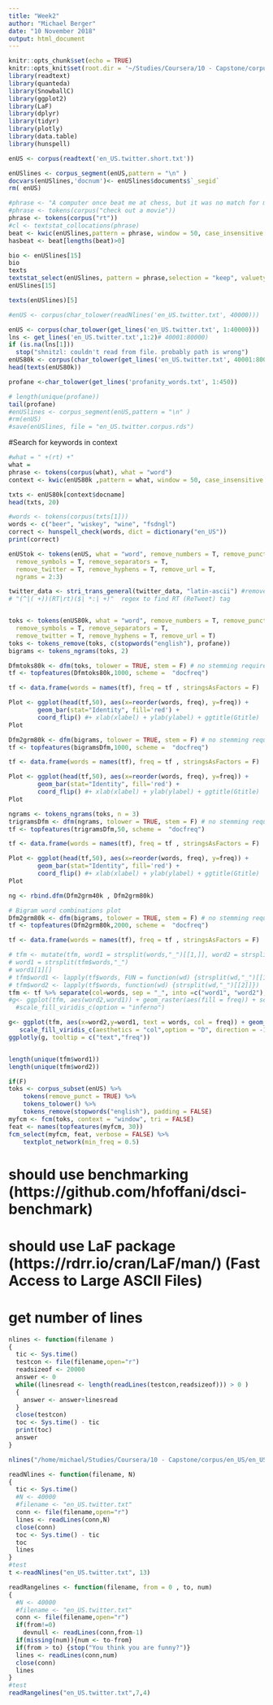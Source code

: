 ```yaml
---
title: "Week2"
author: "Michael Berger"
date: "10 November 2018"
output: html_document
---
```


```r
knitr::opts_chunk$set(echo = TRUE)
knitr::opts_knit$set(root.dir = '~/Studies/Coursera/10 - Capstone/corpus/en_US/')
library(readtext)
library(quanteda)
library(SnowballC)
library(ggplot2)
library(LaF)
library(dplyr)
library(tidyr)
library(plotly)
library(data.table)
library(hunspell)
```



```r
enUS <- corpus(readtext('en_US.twitter.short.txt'))

enUSlines <- corpus_segment(enUS,pattern = "\n" )
docvars(enUSlines,'docnum')<- enUSlines$documents$`_segid`
rm( enUS)

#phrase <- "A computer once beat me at chess, but it was no match for me at kickboxing"
#phrase <- tokens(corpus("check out a movie"))
phrase <- tokens(corpus("rt"))
#cl <- textstat_collocations(phrase)
beat <- kwic(enUSlines,pattern = phrase, window = 50, case_insensitive = T, valuetype = "regex")
hasbeat <- beat[lengths(beat)>0]

bio <- enUSlines[15]
bio
texts
textstat_select(enUSlines, pattern = phrase,selection = "keep", valuetype = "fixed")
enUSlines[15]
```

```r
texts(enUSlines)[5]
```

```r
#enUS <- corpus(char_tolower(readNlines('en_US.twitter.txt', 40000)))

enUS <- corpus(char_tolower(get_lines('en_US.twitter.txt', 1:40000)))
lns <- get_lines('en_US.twitter.txt',1:2)# 40001:80000)
if (is.na(lns[1]))
  stop("shnitzl: couldn't read from file. probably path is wrong")
enUS80k <- corpus(char_tolower(get_lines('en_US.twitter.txt', 40001:80000))) 
head(texts(enUS80k))

profane <-char_tolower(get_lines('profanity_words.txt', 1:450))

# length(unique(profane))
tail(profane)
#enUSlines <- corpus_segment(enUS,pattern = "\n" )
#rm(enUS)
#save(enUSlines, file = "en_US.twitter.corpus.rds")

```


#Search for keywords in context
```r
#what = " +(rt) +"
what = 
phrase <- tokens(corpus(what), what = "word")
context <- kwic(enUS80k ,pattern = what, window = 50, case_insensitive = T, valuetype = "regex")

txts <- enUS80k[context$docname]
head(txts, 20)

```

```r
#words <- tokens(corpus(txts[1]))
words <- c("beer", "wiskey", "wine", "fsdngl")
correct <- hunspell_check(words, dict = dictionary("en_US"))
print(correct)
```


```r
enUStok <- tokens(enUS, what = "word", remove_numbers = T, remove_punct = T,
  remove_symbols = T, remove_separators = T,
  remove_twitter = T, remove_hyphens = T, remove_url = T,
  ngrams = 2:3)

```

```r
twitter_data <- stri_trans_general(twitter_data, "latin-ascii") #remove non-ASCII characters
# "(^|( +))(RT|rt)($| *:| +)"  regex to find RT (ReTweet) tag


toks <- tokens(enUS80k, what = "word", remove_numbers = T, remove_punct = T,
  remove_symbols = T, remove_separators = T,
  remove_twitter = T, remove_hyphens = T, remove_url = T)
toks <- tokens_remove(toks, c(stopwords("english"), profane))
bigrams <- tokens_ngrams(toks, 2)


```


```r

Dfmtoks80k <- dfm(toks, tolower = TRUE, stem = F) # no stemming required i think
tf <- topfeatures(Dfmtoks80k,1000, scheme =  "docfreq")

tf <- data.frame(words = names(tf), freq = tf , stringsAsFactors = F)

Plot <- ggplot(head(tf,50), aes(x=reorder(words, freq), y=freq)) + 
        geom_bar(stat="Identity", fill='red') +
        coord_flip() #+ xlab(xlabel) + ylab(ylabel) + ggtitle(Gtitle)
Plot
```


```r
Dfm2grm80k <- dfm(bigrams, tolower = TRUE, stem = F) # no stemming required i think
tf <- topfeatures(bigramsDfm,1000, scheme =  "docfreq")

tf <- data.frame(words = names(tf), freq = tf , stringsAsFactors = F)

Plot <- ggplot(head(tf,50), aes(x=reorder(words, freq), y=freq)) + 
        geom_bar(stat="Identity", fill='red') +
        coord_flip() #+ xlab(xlabel) + ylab(ylabel) + ggtitle(Gtitle)
Plot
```


```r
ngrams <- tokens_ngrams(toks, n = 3)
trigramsDfm <- dfm(ngrams, tolower = TRUE, stem = F) # no stemming required i think
tf <- topfeatures(trigramsDfm,50, scheme =  "docfreq")

tf <- data.frame(words = names(tf), freq = tf , stringsAsFactors = F)

Plot <- ggplot(head(tf,50), aes(x=reorder(words, freq), y=freq)) + 
        geom_bar(stat="Identity", fill='red') +
        coord_flip() #+ xlab(xlabel) + ylab(ylabel) + ggtitle(Gtitle)
Plot
```


```r
ng <- rbind.dfm(Dfm2grm40k , Dfm2grm80k)
```

```r
# Bigram word combinations plot
Dfm2grm80k <- dfm(bigrams, tolower = TRUE, stem = F) # no stemming required i think
tf <- topfeatures(Dfm2grm80k,2000, scheme =  "docfreq")

tf <- data.frame(words = names(tf), freq = tf , stringsAsFactors = F)

# tfm <- mutate(tfm, word1 = strsplit(words,"_")[[1,]], word2 = strsplit(words,"_")[[2,]])
# word1 = strsplit(tfm$words,"_")
# word1[1][]
# tfm$word1 <- lapply(tf$words, FUN = function(wd) {strsplit(wd,"_")[[1]]}) 
# tfm$word2 <- lapply(tf$words, function(wd) {strsplit(wd,"_")[[2]]}) 
tfm <- tf %>% separate(col=words, sep = "_", into =c("word1", "word2"),remove =F)
#g<- ggplot(tfm, aes(word2,word1)) + geom_raster(aes(fill = freq)) + scale_fill_brewer(1)
  #scale_fill_viridis_c(option = "inferno")

g<- ggplot(tfm, aes(x=word2,y=word1, text = words, col = freq)) + geom_point(size = 1) + 
   scale_fill_viridis_c(aesthetics = "col",option = "D", direction = -1) + theme_classic()
ggplotly(g, tooltip = c("text","freq"))


length(unique(tfm$word1))
length(unique(tfm$word2))
```



```r
if(F)
toks <- corpus_subset(enUS) %>%
    tokens(remove_punct = TRUE) %>%
    tokens_tolower() %>%
    tokens_remove(stopwords("english"), padding = FALSE)
myfcm <- fcm(toks, context = "window", tri = FALSE)
feat <- names(topfeatures(myfcm, 30))
fcm_select(myfcm, feat, verbose = FALSE) %>%
    textplot_network(min_freq = 0.5)
```



# should use benchmarking (https://github.com/hfoffani/dsci-benchmark)
# should use LaF package (https://rdrr.io/cran/LaF/man/)  (Fast Access to Large ASCII Files)



# get number of lines
```r
nlines <- function(filename )
{
  tic <- Sys.time()
  testcon <- file(filename,open="r")
  readsizeof <- 20000
  answer <- 0
  while((linesread <- length(readLines(testcon,readsizeof))) > 0 ) 
  {
    answer <- answer+linesread 
  }
  close(testcon)
  toc <- Sys.time() - tic
  print(toc)
  answer
}

nlines("/home/michael/Studies/Coursera/10 - Capstone/corpus/en_US/en_US.twitter.txt")
```



```r


readNlines <- function(filename, N)
{
  tic <- Sys.time()
  #N <- 40000
  #filename <- "en_US.twitter.txt"
  conn <- file(filename,open="r")
  lines <- readLines(conn,N)
  close(conn)
  toc <- Sys.time() - tic
  toc
  lines
}
#test
t <-readNlines("en_US.twitter.txt", 13)
```

```r
readRangelines <- function(filename, from = 0 , to, num)
{
  #N <- 40000
  #filename <- "en_US.twitter.txt"
  conn <- file(filename,open="r")
  if(from!=0)
    devnull <- readLines(conn,from-1)
  if(missing(num)){num <- to-from}
  if(from > to) {stop("You think you are funny?")}
  lines <- readLines(conn,num)
  close(conn)
  lines
}
#test
readRangelines("en_US.twitter.txt",7,4)
```





